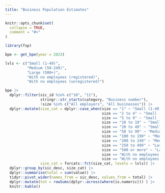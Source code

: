 ```yaml
---
title: "Business Population Estimates"
---
```


```r
knitr::opts_chunk$set(
  collapse = TRUE,
  comment = "#>"
)
```

```r
library(fsp)

bpe <- get_bpe(year = 2023)

lvls <- c("Small (1-49)",
          "Medium (50-249)", 
          "Large (500+)", 
          "With no employees (registered)",
          "With no employees (unregistered)")

bpe |> 
  dplyr::filter(sic_id %in% c("10", "11"), 
                stringr::str_starts(category, "Business number"),
                !size %in% c("All employers", "All businesses")) |> 
  dplyr::mutate(size_cat = dplyr::case_when(size == "1" ~ "Small (1-49)",
                                            size == "2 to 4" ~ "Small (1-49)",
                                            size == "5 to 9" ~ "Small (1-49)",
                                            size == "10 to 19" ~ "Small (1-49)",
                                            size == "20 to 49" ~ "Small (1-49)",
                                            size == "50 to 99" ~ "Medium (50-249)",
                                            size == "100 to 199" ~ "Medium (50-249)",
                                            size == "200 to 249" ~ "Medium (50-249)",
                                            size == "250 to 499" ~ "Large (500+)",
                                            size == "500 or more" ~ "Large (500+)",
                                            size == "With no employees (registered) [Note 2] [Note 4]" ~ "With no employees (registered)",
                                            size == "With no employees (unregistered) [Note 2]"  ~ "With no employees (unregistered)"),
                size_cat = forcats::fct(size_cat, levels = lvls)) |> 
  dplyr::group_by(sic_desc, size_cat) |>
  dplyr::summarise(total = sum(value)) |> 
  tidyr::pivot_wider(names_from = sic_desc, values_from = total) |> 
  dplyr::mutate(tot = rowSums(dplyr::across(where(is.numeric))) ) |> 
  knitr::kable()


```
